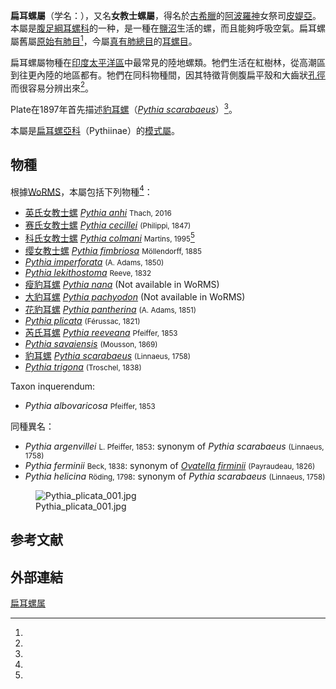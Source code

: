 {{Automatic taxobox
 | image = Okihirashiinomi0903.jpg
 | image_caption = 一隻躲在[[螺壳|殼]]裡的[[赛氏女教士螺|赛氏女教士螺]]（''[[Pythia_cecillei|Pythia cecillei]]''）活個體
 | taxon = Pythia
 | authority = [[Peter_Friedrich_Röding|Röding]], 1798
 | synonyms_ref = {{r|WoRMS_560065}}
 | synonyms =
* ''Phytia'' <small>（拼寫錯誤）</small>
* ''Pythia (Pythia)'' <small>Röding, 1798</small> · accepted, alternate representation
* ''Pythia (Trigonopythia)'' <small>Kobelt, 1898</small> · accepted, alternate representation
* ''Scarabus'' <small>Montfort, 1810</small>
}}

'''扁耳螺屬'''（学名：''{{lang|la|Pythia}}''），又名'''女教士螺屬'''，得名於[[古希臘|古希臘]]的[[阿波羅|阿波羅神]]女祭司[[皮媞亞|皮媞亞]]。本屬是[[腹足綱|腹足綱]][[耳螺科|耳螺科]]的一种，是一種在[[鹽沼|鹽沼]]生活的螺，而且能夠呼吸空氣。扁耳螺屬舊屬[[原始有肺目|原始有肺目]]<ref name=shell_6455 />，今屬[[真有肺總目|真有肺總目]]的[[耳螺目|耳螺目]]{{r|WoRMS_560065}}。

扁耳螺屬物種在[[印度太平洋區|印度太平洋區]]中最常見的陸地螺類。牠們生活在紅樹林，從高潮區到往更內陸的地區都有。牠們在同科物種間，因其特徵背側腹扁平殼和大齒狀[[孔徑|孔徑]]而很容易分辨出來<ref name=Vaught1989 />。

Plate在1897年首先描述[[豹耳螺|豹耳螺]]（''[[Pythia_scarabaeus|Pythia scarabaeus]]''）<ref name=AFM1995 />。

本屬是[[扁耳螺亞科|扁耳螺亞科]]（Pythiinae）的[[模式屬|模式屬]]。

==物種==
根據[[WoRMS|WoRMS]]，本屬包括下列物種<ref name="WoRMS_560065" />：
*[[英氏女教士螺|英氏女教士螺]] ''[[Pythia_anhi|Pythia anhi]]'' <small>Thach, 2016</small>
*[[赛氏女教士螺|赛氏女教士螺]] ''[[Pythia_cecillei|Pythia cecillei]]'' <small>(Philippi, 1847)</small>
*[[科氏女教士螺|科氏女教士螺]] ''[[Pythia_colmani|Pythia colmani]]'' <small>Martins, 1995</small><ref name=AFM1995 />
*[[缨女教士螺|缨女教士螺]] ''[[Pythia_fimbriosa|Pythia fimbriosa]]'' <small>Möllendorff, 1885</small>
*''[[Pythia_imperforata|Pythia imperforata]]'' <small>(A. Adams, 1850)</small>
*''[[Pythia_lekithostoma|Pythia lekithostoma]]'' <small>Reeve, 1832</small>
*[[瘦豹耳螺|瘦豹耳螺]] ''[[Pythia_nana|Pythia nana]]'' (Not available in WoRMS)
*[[大豹耳螺|大豹耳螺]] ''[[Pythia_pachyodon|Pythia pachyodon]]'' (Not available in WoRMS)
*[[花豹耳螺|花豹耳螺]] ''[[Pythia_pantherina|Pythia pantherina]]'' <small>(A. Adams, 1851)</small>
*''[[Pythia_plicata|Pythia plicata]]'' <small>(Férussac, 1821)</small>
*[[芮氏耳螺|芮氏耳螺]] ''[[Pythia_reeveana|Pythia reeveana]]'' <small>Pfeiffer, 1853</small>
*''[[Pythia_savaiensis|Pythia savaiensis]]'' <small>(Mousson, 1869)</small>
*[[豹耳螺|豹耳螺]] ''[[Pythia_scarabaeus|Pythia scarabaeus]]'' <small>(Linnaeus, 1758)</small>
*''[[Pythia_trigona|Pythia trigona]]'' <small>(Troschel, 1838)</small>
;Taxon inquerendum:
* ''Pythia albovaricosa'' <small>Pfeiffer, 1853</small> 
;同種異名：
* ''Pythia argenvillei'' <small>L. Pfeiffer, 1853</small>: synonym of ''Pythia scarabaeus'' <small>(Linnaeus, 1758)</small>
* ''Pythia ferminii'' <small>Beck, 1838</small>: synonym of ''[[Ovatella_firminii|Ovatella firminii]]'' <small>(Payraudeau, 1826)</small>
* ''Pythia helicina'' <small>Röding, 1798</small>: synonym of ''Pythia scarabaeus'' <small>(Linnaeus, 1758)</small>

[[File:Pythia_plicata_001.jpg|thumb]]

==参考文献==
{{reflist |refs=
<ref name=AFM1995>{{cite journal |url=http://www.azoresbioportal.angra.uac.pt/files/publicacoes_Martins_1995MollRes.pdf |journal=Moll. Res. |volume=16 |pages=59-67 |year=1995 |title=A new species of ''Pythia'' Röding, 1798 (Pulmonata, Ellobiidae), from New Ireland, Papua New Guinea |first=António M. |last=de Frias Martins |language=en |access-date=2016-10-29 |archive-date=2012-06-17 |archive-url=https://web.archive.org/web/20120617120607/http://www.azoresbioportal.angra.uac.pt/files/publicacoes_Martins_1995MollRes.pdf |dead-url=no }}</ref>
<ref name=shell_6455>{{cite web|url=http://shell.sinica.edu.tw/chinese/shellbase_detail.php?science_no=6455|title=国际贝库：赛氏女教士螺|publisher=台湾贝类资料库|accessdate=2009-08-11|archive-date=2016-10-30|archive-url=https://web.archive.org/web/20161030075939/http://shell.sinica.edu.tw/chinese/shellbase_detail.php?science_no=6455|dead-url=no}}</ref>
<ref name=Vaught1989>{{cite book |last=Vaught |first=K.C. |year=1989 |title=''A classification of the living Mollusca'' |publisher=American Malacologists |location=Melbourne, FL (USA) |isbn=0-915826-22-4 |pages=XII, 195 pp |language=en }}</ref>
<ref name="WoRMS_560065">{{cite WoRMS |id=560065 |authorlink=菲利普·布歇特 |last=Bouchet |first= Philippe |title=''Pythia'' Röding, 1798 |date=2015-01-24 |accessdate=2016-10-29 }}</ref>
}}

==外部連結==
{{commonscat |Pythia (gastropod)}}
{{Taxonbar}}
[[Category:扁耳螺属|]]
